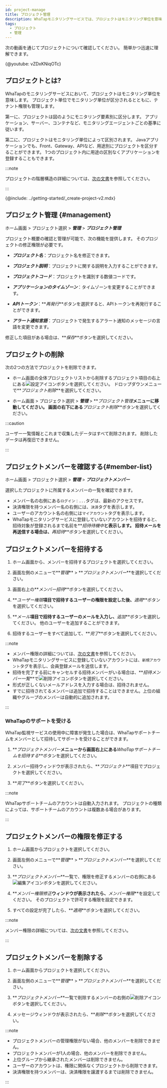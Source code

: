 ```yaml
---
id: project-manage
title: プロジェクト管理
description: WhaTapモニタリングサービスでは、プロジェクトはモニタリング単位を意味します。 プロジェクトについて説明します。
tags:
  - プロジェクト
  - 管理
---
```



次の動画を通じてプロジェクトについて確認してください。 簡単かつ迅速に理解できます。

{@youtube: vZDxKNiqOTc}

## プロジェクトとは?

WhaTapのモニタリングサービスにおいて、プロジェクトはモニタリング単位を意味します。 プロジェクト単位でモニタリング単位が区分されるとともに、テナント権限も管理します。

第一に、プロジェクトは図のようにモニタリング要素別に区分します。 アプリケーション、サーバー、コンテナなど、モニタリングエージェントごとの基準に従います。

<ImgLang img='project-01.png' desc='プロジェクトの作成'/>

第二に、プロジェクトはモニタリング単位によって区別されます。 Javaアプリケーションでも、Front、Gateway、APIなど、用途別にプロジェクトを区分することができます。 1つのプロジェクト内に用途の区別なくアプリケーションを登録することもできます。

<ImgLang img='demo-project.png' desc='Demo project'/>

:::note

プロジェクトの階層構造の詳細については、[次の文書](../project/project-structure)を参照してください。

:::

{@include: ../getting-started/_create-project-v2.mdx} 

## プロジェクト管理 {#management}

ホーム画面 > プロジェクト選択 > **_管理_** > **_プロジェクト管理_**

プロジェクト概要の確認と管理が可能で、次の機能を提供します。 そのプロジェクトの修正権限が必要です。

<ImgLang img='project-manage.png' desc='Project management'/>

- **_プロジェクト名_**：プロジェクト名を修正できます。

- **_プロジェクト説明_**：プロジェクトに関する説明を入力することができます。

- **_プロジェクトコード_**：プロジェクトを識別する数値コードです。

- **_アプリケーションのタイムゾーン_**：タイムゾーンを変更することができます。

- **_APIトークン_**：**_再発行_**ボタンを選択すると、APIトークンを再発行することができます。

- **_アラート通知言語_**：プロジェクトで発生するアラート通知のメッセージの言語を変更できます。

修正した項目がある場合は、**_保存_**ボタンを選択してください。

## プロジェクトの削除

次の2つの方法でプロジェクトを削除できます。

- ホーム画面の全体プロジェクトリストから削除するプロジェクト項目の右上にある![設定アイコン](/img/ico-setting.svg)ボタンを選択してください。 ドロップダウンメニューで**_プロジェクト削除_**を選択してください。

- ホーム画面 > プロジェクト選択 > **_管理_** > **_プロジェクト管理_**メニューに移動してください。 画面の右下にある**_プロジェクト削除_**ボタンを選択してください。

:::caution

ユーザー一覧情報とこれまで収集したデータはすべて削除されます。 削除したデータは再復旧できません。

:::

## プロジェクトメンバーを確認する{#member-list}

ホーム画面 > プロジェクト選択 > **_管理_** > **_プロジェクトメンバー_**

選択したプロジェクトに所属するメンバーの一覧を確認できます。

<ImgLang img='project-member-list.png' desc='プロジェクトメンバー一覧' />

- メンバー名の右側にある<code class='history'>ログイン：...</code>タグは、最新のアクセスです。
- 決済権限を持つメンバー名の右側には、<code class='pay'>決済</code>タグを表示します。
- ユーザーのアカウント名の右側には<code class='my'>マイアカウント</code>タグを表示します。
- WhaTapモニタリングサービスに登録していないアカウントを招待すると、招待対象が登録されるまで名前を**_招待待機中_**と表示します。 招待メールを再送信する場合は、**_再招待_**ボタンを選択してください。

## プロジェクトメンバーを招待する

1. ホーム画面から、メンバーを招待するプロジェクトを選択してください。

2. 画面左側のメニューで**_管理_** > **_プロジェクトメンバー_**を選択してください。

3. 画面右上の**_メンバー招待_**ボタンを選択してください。

4. **_ユーザー権限_**項目で招待するユーザーの権限を設定した後、**_適用_**ボタンを選択してください。

5. **_メール_**項目で招待するユーザーのメールを入力し、**_追加_**ボタンを選択してください。 他のユーザーを追加することができます。

6. 招待するユーザーをすべて追加して、**_完了_**ボタンを選択してください。

:::note

- メンバー権限の詳細については、[次の文書](../project/project-structure#project-auth)を参照してください。
- WhaTapモニタリングサービスに登録していないアカウントには、`新規アカウント`タグを表示し、会員登録メールを送信します。
- 招待を完了する前にキャンセルする招待メンバーがいる場合は、**_招待メンバー一覧_**で![削除アイコン](/img/ico-trash-red.svg)ボタンを選択してください。
- 形式が正しくないメールアドレスを入力する場合は、招待されません。
- すでに招待されてるメンバーは追加で招待することはできません。上位の組織やグループのメンバーは自動的に追加されます。

:::

### WhaTapのサポートを受ける

WhaTap監視サービスの使用中に障害が発生した場合は、WhaTapサポートチームをメンバーとして招待してサポートを受けることができます。 

1. **_プロジェクトメンバー_**メニューから画面右上にある**_WhaTapサポートチームを招待する_**ボタンを選択してください。

2. メンバー招待ウィンドウが表示されたら、**_プロジェクト_**項目でプロジェクトを選択してください。

3. **_完了_**ボタンを選択してください。

:::note

WhaTapサポートチームのアカウントは自動入力されます。 プロジェクトの種類によっては、サポートチームのアカウントは複数ある場合があります。

:::

## プロジェクトメンバーの権限を修正する

1. ホーム画面からプロジェクトを選択してください。

2. 画面左側のメニューで**_管理_** > **_プロジェクトメンバー_**を選択してください。

3. **_プロジェクトメンバー_**一覧で、権限を修正するメンバーの右側にある![編集アイコン](/img/ico-edit.svg)ボタンを選択してください。 

4. **_メンバー権限修正_**ウィンドウが表示されたら、**_メンバー権限_**を設定してください。 そのプロジェクトで許可する権限を設定できます。

5. すべての設定が完了したら、**_適用_**ボタンを選択してください。

:::note

メンバー権限の詳細については、[次の文書](../project/project-structure#project-auth)を参照してください。

:::

## プロジェクトメンバーを削除する

1. ホーム画面からプロジェクトを選択してください。

2. 画面左側のメニューで**_管理_** > **_プロジェクトメンバー_**を選択してください。

3. **_プロジェクトメンバー_**一覧で削除するメンバーの右側の![削除アイコン](/img/ico-trash-red.svg)ボタンを選択してください。

4. メッセージウィンドウが表示されたら、**_削除_**ボタンを選択してください。

:::note

- プロジェクトメンバーの管理権限がない場合、他のメンバーを削除できません。
- プロジェクトメンバーが1人の場合、他のメンバーを削除できません。
- 上位グループから継承されたメンバーは削除できません。
- ユーザーのアカウントは、権限に関係なくプロジェクトから削除できます。
- 決済権限を持つメンバーは、決済権限を譲渡するまでは削除できません。

:::
